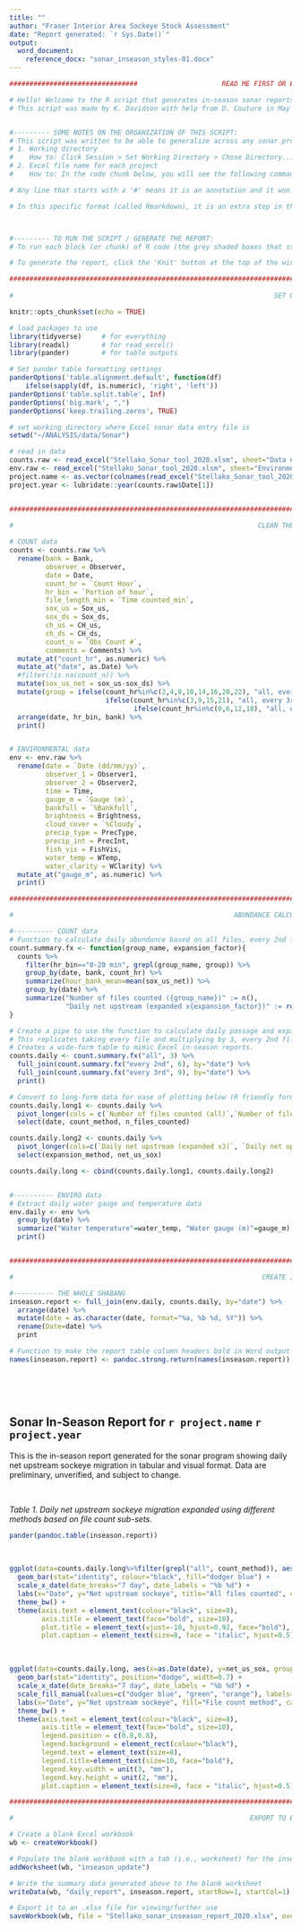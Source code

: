 ```yaml
---
title: ""
author: "Fraser Interior Area Sockeye Stock Assessment"
date: "Report generated: `r Sys.Date()`"
output: 
  word_document: 
    reference_docx: "sonar_inseason_styles-01.docx"
---
```


```r
################################                     READ ME FIRST OR ELSE YOU WILL BE SAD                      ################################

# Hello! Welcome to the R script that generates in-season sonar reports! 
# This script was made by K. Davidson with help from D. Couture in May 2021.


#--------- SOME NOTES ON THE ORGANIZATION OF THIS SCRIPT: 
# This script was written to be able to generalize across any sonar project Excel data entry file **provided they are the same format as the 2020 files**. However, look for the << >> symbols in this script. These indicate lines of code that you have to customize. Follow the instructions below to customize the code. You shouldn't have to customize anything other than these two items:
# 1. Working directory
#    How to: Click Session > Set Working Directory > Chose Directory... > navigate to the folder on your computer where the Excel data file of                interest is stored. In the console window below, you will see an address appear, something like setwd("~/ANALYSIS/data/sonar_data").              I would recomment copy-pasting this into your script at the top, in place of where my working directory is in the R code chunk                   below. That is because you will have to re-set it each time you open the script anew; by pasting it into your script now, it will                save you time in the future!
# 2. Excel file name for each project
#    How to: In the code chunk below, you will see the following command:  counts.raw <- read_excel("Stellako_Sonar_tool_2020.xlsm", sheet="Data              entry", skip=4, col_names=T). The piece in the quotation marks, "Stellako_Sonar_tool_2020.xlsm", is what you will need to change for              each new project sonar file. For example, if you want to load the Chilko 2021 file, you will probably have to replace                            "Stellako_Sonar_tool_2020.xlsm" with "Chilko_Sonar_tool_2021.xlsm". All of the remaining pieces of code can stay the same. 

# Any line that starts with a '#' means it is an annotation and it won't run as part of the code or analysis. This is an easy way to write notes, comments, etc. without having them impact your code. It is similar to starting a line of code with a ' symbol in Excel macro VBA code. Each line of code here has attempted to be annotated in plain language to inform the user of the specific data manipulations occurring in each row. 

# In this specific format (called Rmarkdown), it is an extra step in the coding process that can take code and directly produce a document in either MS Word, PDF, or HTML format. Therefore, this script structure looks a bit different than you might expect. See the accompanying word doc 'sonar_inseason_cheatsheet' for more details. 



#--------- TO RUN THE SCRIPT / GENERATE THE REPORT:
# To run each block (or chunk) of R code (the grey shaded boxes that start with ```{r}) independently, press the green 'play' button. This can be useful if you want to troubleshoot a specific part of the code, see a specific piece of the work flow, etc. YOU DON'T HAVE TO DO THIS.

# To generate the report, click the 'Knit' button at the top of the window, just above the top line of code showing. 
```

```r
###############################################################################################################################################
                                                         
#                                                                 SET UP  

knitr::opts_chunk$set(echo = TRUE)

# load packages to use
library(tidyverse)     # for everything
library(readxl)        # for read_excel()
library(pander)        # for table outputs

# Set pander table formatting settings
panderOptions('table.alignment.default', function(df)
    ifelse(sapply(df, is.numeric), 'right', 'left'))
panderOptions('table.split.table', Inf)
panderOptions('big.mark', ",")
panderOptions('keep.trailing.zeros', TRUE)

# set working directory where Excel sonar data entry file is
setwd("~/ANALYSIS/data/Sonar")                                            # << NEEDS TO BE CUSTOMIZED FOR EACH USER >>

# read in data 
counts.raw <- read_excel("Stellako_Sonar_tool_2020.xlsm", sheet="Data entry", skip=4, col_names=T)                #<<CHANGE FOR EACH PROJECT >>
env.raw <- read_excel("Stellako_Sonar_tool_2020.xlsm", sheet="Environmental Data", skip=2, col_names=T)           #<<CHANGE FOR EACH PROJECT >>
project.name <- as.vector(colnames(read_excel("Stellako_Sonar_tool_2020.xlsm", sheet="Data entry", range="E1:E1"))) #<<CHANGE FOR PROJECT >>
project.year <- lubridate::year(counts.raw$Date[1])


###############################################################################################################################################
                                                         
#                                                             CLEAN THE DATA FOR USE IN R 

# COUNT data 
counts <- counts.raw %>%                                                                      # rename columns to be more R friendly
  rename(bank = Bank,
         observer = Observer,
         date = Date,
         count_hr = `Count Hour`,
         hr_bin = `Portion of hour`,
         file_length_min = `Time counted_min`,
         sox_us = Sox_us,
         sox_ds = Sox_ds,
         ch_us = CH_us,
         ch_ds = CH_ds,
         count_n = `Obs Count #`,
         comments = Comments) %>%
  mutate_at("count_hr", as.numeric) %>%                                                       # reformat some integers to be numeric
  mutate_at("date", as.Date) %>% 
  #filter(!is.na(count_n)) %>%                                                                # remove rows where count_n is an NA 
  mutate(sox_us_net = sox_us-sox_ds) %>%                                                      # calculate net upstream - ** Note if one of these values are NA (blank), it will not work!
  mutate(group = ifelse(count_hr%in%c(2,4,8,10,14,16,20,22), "all, every 2nd", 
                        ifelse(count_hr%in%c(3,9,15,21), "all, every 3rd", 
                               ifelse(count_hr%in%c(0,6,12,18), "all, every 2nd, every 3rd", "all")))) %>%
  arrange(date, hr_bin, bank) %>%                                                             # ordered by date, and then count hour (1-24)
  print()


# ENVIRONMENTAL data
env <- env.raw %>%                                                                            # rename columns to be more R friendly
  rename(date = `Date (dd/mm/yy)`,
         observer_1 = Observer1, 
         observer_2 = Observer2,
         time = Time,
         gauge_m = `Gauge (m)`,
         bankfull = `%Bankfull`,
         brightness = Brightness,
         cloud_cover = `%Cloudy`,
         precip_type = PrecType,
         precip_int = PrecInt,
         fish_vis = FishVis,
         water_temp = WTemp,
         water_clarity = WClarity) %>%
  mutate_at("gauge_m", as.numeric) %>%
  print()
```

```r
###############################################################################################################################################

#                                                       ABUNDANCE CALCULATIONS, EXPANSIONS & SUMMARY

#---------- COUNT data
# Function to calculate daily abundance based on all files, every 2nd file and every 3rd file counted
count.summary.fx <- function(group_name, expansion_factor){                  
  counts %>%                                                                 
    filter(hr_bin=="0-20 min", grepl(group_name, group)) %>%      
    group_by(date, bank, count_hr) %>%                                                                                     
    summarize(hour_bank_mean=mean(sox_us_net)) %>%                                                                         
    group_by(date) %>%                                                                                                     
    summarize("Number of files counted ({group_name})" := n(),                                                      
              "Daily net upstream (expanded x{expansion_factor})" := round(sum(hour_bank_mean)*expansion_factor, 0))   
}                                                         

# Create a pipe to use the function to calculate daily passage and expand it, and then join it together in one table
# This replicates taking every file and multiplying by 3, every 2nd file and multiplying by 6, and every 3rd file and multiplying by 9. 
# Creates a wide-form table to mimic Excel in-season reports.
counts.daily <- count.summary.fx("all", 3) %>%                                                                               
  full_join(count.summary.fx("every 2nd", 6), by="date") %>%                                                                       
  full_join(count.summary.fx("every 3rd", 9), by="date") %>%                                                                       
  print()

# Convert to long-form data for ease of plotting below (R friendly format)
counts.daily.long1 <- counts.daily %>%
  pivot_longer(cols = c(`Number of files counted (all)`,`Number of files counted (every 2nd)`, `Number of files counted (every 3rd)`), names_to="count_method", values_to = "n_files_counted") %>%
  select(date, count_method, n_files_counted)

counts.daily.long2 <- counts.daily %>%
  pivot_longer(cols=c(`Daily net upstream (expanded x3)`, `Daily net upstream (expanded x6)`, `Daily net upstream (expanded x9)`), names_to="expansion_method", values_to="net_us_sox") %>%
  select(expansion_method, net_us_sox)

counts.daily.long <- cbind(counts.daily.long1, counts.daily.long2) 


#---------- ENVIRO data
# Extract daily water gauge and temperature data
env.daily <- env %>%                                                                                                       
  group_by(date) %>%                                                                                                       
  summarize("Water temperature"=water_temp, "Water gauge (m)"=gauge_m) %>%                                              
  print()


###############################################################################################################################################

#                                                              CREATE IN-SEASON SUMMARY TABLE

#---------- THE WHOLE SHABANG
inseason.report <- full_join(env.daily, counts.daily, by="date") %>%                                                       
  arrange(date) %>% 
  mutate(date = as.character(date, format="%a, %b %d, %Y")) %>%
  rename(Date=date) %>%
  print

# Function to make the report table column headers bold in Word output
names(inseason.report) <- pandoc.strong.return(names(inseason.report))
```

&nbsp;

&nbsp;

## Sonar In-Season Report for `r project.name` `r project.year` ## 

This is the in-season report generated for the sonar program showing daily net upstream sockeye migration in tabular and visual format. Data are preliminary, unverified, and subject to change.

&nbsp;

*Table 1. Daily net upstream sockeye migration expanded using different methods based on file count sub-sets.*
```r
pander(pandoc.table(inseason.report))
```

&nbsp;

```r
ggplot(data=counts.daily.long%>%filter(grepl("all", count_method)), aes(x=as.Date(date), y=net_us_sox)) +
  geom_bar(stat="identity", colour="black", fill="dodger blue") +
  scale_x_date(date_breaks="7 day", date_labels = "%b %d") +
  labs(x="Date", y="Net upstream sockeye", title="All files counted", caption = "Figure 1. Daily net upstream sockeye passage based on all files counted.") +
  theme_bw() +
  theme(axis.text = element_text(colour="black", size=8),
        axis.title = element_text(face="bold", size=10),
        plot.title = element_text(vjust=-10, hjust=0.92, face="bold"),
        plot.caption = element_text(size=8, face = "italic", hjust=0.5))
```

&nbsp;

```r
ggplot(data=counts.daily.long, aes(x=as.Date(date), y=net_us_sox, group=count_method, fill=count_method)) +
  geom_bar(stat="identity", position="dodge", width=0.7) +
  scale_x_date(date_breaks="7 day", date_labels = "%b %d") +
  scale_fill_manual(values=c("dodger blue", "green", "orange"), labels=c("All", "Every 2nd", "Every 3rd")) +
  labs(x="Date", y="Net upstream sockeye", fill="File count method", caption = "Figure 2. Daily net upstream sockeye passage based on three file counting methods.") +
  theme_bw() +
  theme(axis.text = element_text(colour="black", size=8),
        axis.title = element_text(face="bold", size=10),
        legend.position = c(0.8,0.8),
        legend.background = element_rect(colour="black"),
        legend.text = element_text(size=8),
        legend.title=element_text(size=10, face="bold"),
        legend.key.width = unit(3, "mm"),
        legend.key.height = unit(2, "mm"),
        plot.caption = element_text(size=8, face = "italic", hjust=0.5))
```

```r
###############################################################################################################################################

#                                                           EXPORT TO EXCEL 

# Create a blank Excel workbook
wb <- createWorkbook()

# Populate the blank workbook with a tab (i.e., worksheet) for the inseason update
addWorksheet(wb, "inseason_update")

# Write the summary data generated above to the blank worksheet
writeData(wb, "daily_report", inseason.report, startRow=1, startCol=1)

# Export it to an .xlsx file for viewing/further use 
saveWorkbook(wb, file = "Stellako_sonar_inseason_report_2020.xlsx", overwrite = TRUE)          # << CHANGE FILE NAME FOR EACH PROJECT >>
```



